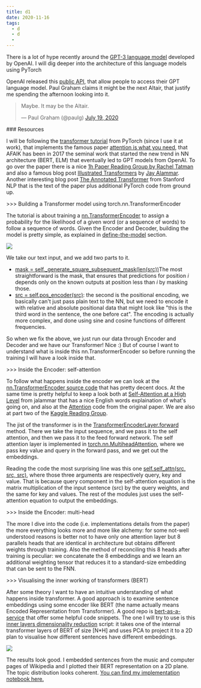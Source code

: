 ```yaml
---
title: d1
date: 2020-11-16
tags:
  - d
  - d
  - 
---
```


There is a lot of hype recently around the [GPT-3 language model](https://openai.com/blog/better-language-models/) developed by OpenAI. I will dig deeper into the architecture of this language models using PyTorch

OpenAI released this [public API](https://openai.com/blog/openai-api/), that allow people to access their GPT language model. Paul Graham claims it might be the next Altair, that justify me spending the afternoon looking into it.

> Maybe. It may be the Altair.
> 
> — Paul Graham (@paulg) [July 19, 2020](https://twitter.com/paulg/status/1284768123539906561?ref_src=twsrc%5Etfw)

\### Resources

I will be following the [transformer tutorial](https://pytorch.org/tutorials/beginner/transformer_tutorial.html) from PyTorch (since I use it at work), that implements the famous paper [attention is what you need](https://arxiv.org/abs/1706.03762), that AFAIK has been in 2017 the seminal work that started the new trend in NN architecture (BERT, ELM) that eventually led to GPT models from OpenAI. To go over the paper there is a nice [1h Paper Reading Group by Rachel Tatman](https://www.youtube.com/watch?v=54uLU7Nxyv8) and also a famous blog post [Illustrated Transformers](http://jalammar.github.io/illustrated-transformer/) by [Jay Alammar](https://twitter.com/JayAlammar). Another interesting blog post [The Annotated Transformer](https://nlp.seas.harvard.edu/2018/04/03/attention.html) from Stanford NLP that is the text of the paper plus additional PyTorch code from ground up.

\>>> Building a Transformer model using torch.nn.TransformerEncoder

The tutorial is about training a [nn.TransformerEncoder](https://pytorch.org/docs/master/generated/torch.nn.TransformerEncoder.html#torch.nn.TransformerEncoder) to assign a probability for the likelihood of a given word (or a sequence of words) to follow a sequence of words. Given the Encoder and Decoder, building the model is pretty simple, as explained in [define-the-model](https://pytorch.org/tutorials/beginner/transformer_tutorial.html#define-the-model) section.

![](http://www.lessand.ro/static/imgs/transformer-1.png)

We take our text input, and we add two parts to it.

*   [mask = self.\_generate\_square\_subsequent\_mask(len(src))](https://github.com/pytorch/tutorials/blob/master/beginner_source/transformer_tutorial.py#L82)The most straightforward is the mask, that ensures that predictions for position _i_ depends only on the known outputs at position less than _i_ by masking those.
*   [src = self.pos\_encoder(src)](https://github.com/pytorch/tutorials/blob/master/beginner_source/transformer_tutorial.py#L86): the second is the positional encoding, we basically can't just pass plain text to the NN, but we need to encode it with relative and absolute positional data that might look like "this is the third word in the sentence, the one before cat". The encoding is actually more complex, and done using sine and cosine functions of different frequencies.

So when we fix the above, we just run our data through Encoder and Decoder and we have our Transformer! Nice :) But of course I want to understand what is inside this nn.TransformerEncoder so before running the training I will have a look inside that.

\>>> Inside the Encoder: self-attention

To follow what happens inside the encoder we can look at the [nn.TransformerEncoder source code](https://pytorch.org/docs/master/_modules/torch/nn/modules/transformer.html#TransformerEncoder) that has pretty decent docs. At the same time is pretty helpful to keep a look both at [Self-Attention at a High Level](http://jalammar.github.io/illustrated-transformer/) from jalammar that has a nice English words explaination of what's going on, and also at the [Attention](https://nlp.seas.harvard.edu/2018/04/03/attention.html#attention) code from the original paper. We are also at part two of the [Kaggle Reading Group](https://www.youtube.com/watch?v=VEcsf0OKhfw).

The jist of the transformer is in the [TransformerEncoderLayer.forward](https://pytorch.org/docs/master/_modules/torch/nn/modules/transformer.html#TransformerEncoder) method. There we take the input sequence, and we pass it to the self attention, and then we pass it to the feed forward network. The self attention layer is implemented in [torch.nn.MultiheadAttention](https://pytorch.org/docs/master/generated/torch.nn.MultiheadAttention.html?highlight=multiheadattention#torch.nn.MultiheadAttention), where we pass key value and query in the forward pass, and we get out the embeddings.

Reading the code the most surprising line was this one [self.self\_attn(src, src, src)](https://pytorch.org/docs/master/_modules/torch/nn/modules/transformer.html#TransformerEncoder), where those three arguments are respectively query, key and value. That is because query component in the self-attention equation is the matrix multiplication of the input sentence (src) by the query weights, and the same for key and values. The rest of the modules just uses the self-attention equation to output the embeddings.

\>>> Inside the Encoder: multi-head

The more I dive into the code (i.e. implementations details from the paper) the more everything looks more and more like alchemy: for some not-well understood reasons is better not to have only one attention layer but 8 parallels heads that are identical in architecture but obtains different weights through training. Also the method of reconciling this 8 heads after training is peculiar: we concatenate the 8 embeddings and we learn an additional weighting tensor that reduces it to a standard-size embedding that can be sent to the FNN.

\>>> Visualising the inner working of transformers (BERT)

After some theory I want to have an intuitive understanding of what happens inside transformer. A good approach is to examine sentence embeddings using some encoder like BERT (the name actually means Encoded Representation from Transformer). A good repo is [bert-as-a-service](https://github.com/hanxiao/bert-as-service#q-so-which-layer-and-which-pooling-strategy-is-the-best) that offer some helpful code snippets. The one I will try to use is this [inner layers dimensionality reduction](https://github.com/hanxiao/bert-as-service/blob/master/example/example7.py) script: it takes one of the internal transformer layers of BERT of size \[N\*H\] and uses PCA to project it to a 2D plan to visualise how different sentences have different embeddings.

![](https://github.com/SolbiatiAlessandro/BERT_embeddings/blob/master/download%20(2).png?raw=true)

The results look good. I embedded sentences from the music and computer pages of Wikipedia and I plotted their BERT representation on a 2D plane. The topic distribution looks coherent. [You can find my implementation notebook here.](https://github.com/SolbiatiAlessandro/BERT_embeddings/blob/master/pca_embeddings.ipynb)